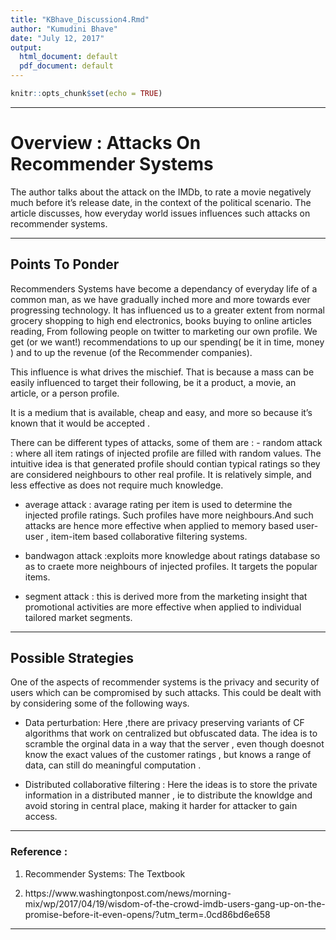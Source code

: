 ---
title: "KBhave_Discussion4.Rmd"
author: "Kumudini Bhave"
date: "July 12, 2017"
output:
  html_document: default
  pdf_document: default
---

```{r setup, include=FALSE}
knitr::opts_chunk$set(echo = TRUE)
```


*******


# Overview : Attacks On Recommender Systems

The author talks about the attack on the IMDb, to rate a movie negatively much before it's release date, in the context of the political scenario. The article discusses, how everyday world issues influences such attacks on recommender systems.

*******

## Points To Ponder

Recommenders Systems have become a dependancy of everyday life of a common man, as we have gradually inched more and more towards ever progressing technology.
It has influenced us to a greater extent from normal grocery shopping to high end electronics, books buying to online articles reading, From following people on twitter to marketing our own profile. We get (or we want!) recommendations to up our spending( be it in time, money ) and to up the revenue (of the Recommender companies).

This influence is what drives the mischief.
That is because a mass can be easily influenced to target their following, be it a product, a movie, an article, or a person profile.

It is a medium that is available, cheap and easy, and more so because it's known that it would be accepted .

There can be different types of attacks, some of them are :
- random attack : where all item ratings of injected profile are filled with random values. The intuitive idea is that generated profile should contian typical ratings so they are considered neighbours to other real profile. It is relatively simple, and less effective as does not require much knowledge.

- average attack : avarage rating per item is used to determine the injected profile ratings. Such profiles have more neighbours.And such attacks are hence more effective when applied to memory based  user-user , item-item based collaborative filtering systems.  

- bandwagon attack :exploits more knowledge about ratings database so as to craete more neighbours of injected profiles. It targets the popular items.

- segment attack :  this is derived more from the marketing insight that promotional activities are more effective when applied to individual tailored market segments.


********

## Possible Strategies 

One of the aspects of recommender systems is the privacy and security of users which can be compromised by such attacks.
This could be dealt with by considering some of the following ways.

-  Data perturbation: Here ,there are privacy preserving variants of CF algorithms that work on centralized but obfuscated data. The idea is to scramble the orginal data in a way that the server , even though doesnot know the exact values of the customer ratings , but knows a range of data, can still do meaningful computation .

- Distributed collaborative filtering :
Here the ideas is to store the private information in a distributed manner , ie to distribute the knowldge and avoid storing in central place, making it harder for attacker to gain access.


*********

### Reference :

1. Recommender Systems: The Textbook

2. https://www.washingtonpost.com/news/morning-mix/wp/2017/04/19/wisdom-of-the-crowd-imdb-users-gang-up-on-the-promise-before-it-even-opens/?utm_term=.0cd86bd6e658


*******
